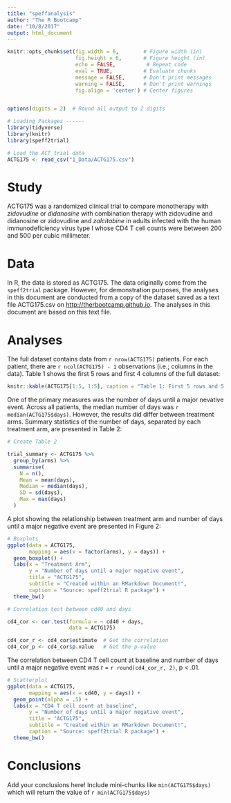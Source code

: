 ```yaml
---
title: "speffanalysis"
author: "The R Bootcamp"
date: "10/8/2017"
output: html_document
---
```


```r
knitr::opts_chunk$set(fig.width = 6,        # Figure width (in)
                      fig.height = 6,       # Figure height (in)
                      echo = FALSE,          # Repeat code
                      eval = TRUE,          # Evaluate chunks
                      message = FALSE,      # Don't print messages
                      warning = FALSE,      # Don't print warnings
                      fig.align = 'center') # Center figures


options(digits = 2)  # Round all output to 2 digits
```


```r
# Loading Packages ------
library(tidyverse)
library(knitr)
library(speff2trial)
```


```r
# Load the ACT trial data
ACTG175 <- read_csv("1_Data/ACTG175.csv")
```


# Study
ACTG175 was a randomized clinical trial to compare monotherapy with *zidovudine* or *didanosine* with combination therapy with zidovudine and didanosine or zidovudine and *zalcitabine* in adults infected with the human immunodeficiency virus type I whose CD4 T cell counts were between 200 and 500 per cubic millimeter.

# Data

In R, the data is stored as ACTG175. The data originally come from the `speff2trial` package. However, for demonstration purposes, the analyses in this document are conducted from a copy of the dataset saved as a text file ACTG175.csv on [http://therbootcamp.github.io](http://therbootcamp.github.io). The analyses in this document are based on this text file.

# Analyses

The full dataset contains data from `r nrow(ACTG175)` patients. For each patient, there are `r ncol(ACTG175) - 1` observations (i.e.; columns in the data). Table 1 shows the first 5 rows and first 4 columns of the full dataset:

```r
knitr::kable(ACTG175[1:5, 1:5], caption = "Table 1: First 5 rows and 5 columns of the full ACTG175 dataset")
```

One of the primary measures was the number of days until a major nevative event. Across all patients, the median number of days was `r median(ACTG175$days)`. However, the results did differ between treatment arms. Summary statistics of the number of days, separated by each treatment arm, are presented in Table 2:

```r
# Create Table 2

trial_summary <- ACTG175 %>%
  group_by(arms) %>%
  summarise(
    N = n(),
    Mean = mean(days),
    Median = median(days),
    SD = sd(days),
    Max = max(days)
  )
```

A plot showing the relationship between treatment arm and number of days until a major negative event are presented in Figure 2:

```r
# Boxplots
ggplot(data = ACTG175, 
       mapping = aes(x = factor(arms), y = days)) +
  geom_boxplot() + 
  labs(x = "Treatment Arm",
       y = "Number of days until a major negative event",
       title = "ACTG175",
       subtitle = "Created within an RMarkdown Document!",
       caption = "Source: speff2trial R package") + 
  theme_bw()
```


```r
# Correlation test between cd40 and days

cd4_cor <- cor.test(formula = ~ cd40 + days,
                    data = ACTG175)

cd4_cor_r <- cd4_cor$estimate  # Get the correlation
cd4_cor_p <- cd4_cor$p.value   # Get the p-value
```

The correlation between CD4 T cell count at baseline and number of days until a major negative event was r = `r round(cd4_cor_r, 2)`, p < .01.


```r
# Scatterplot
ggplot(data = ACTG175, 
       mapping = aes(x = cd40, y = days)) +
  geom_point(alpha = .5) + 
  labs(x = "CD4 T cell count at baseline",
       y = "Number of days until a major negative event",
       title = "ACTG175",
       subtitle = "Created within an RMarkdown Document!",
       caption = "Source: speff2trial R package") + 
  theme_bw()
```

# Conclusions

Add your conclusions here! Include mini-chunks like `min(ACTG175$days)` which will return the value of `r min(ACTG175$days)`

